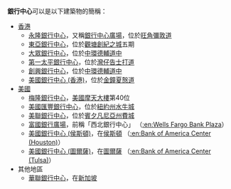 {{Link style|time=2015-12-12T06:12:35+00:00}}
'''銀行中心'''可以是以下建築物的簡稱：
*[[香港|香港]]
**[[永隆銀行中心|永隆銀行中心]]，又稱[[銀行中心廣場|銀行中心廣場]]，位於[[旺角|旺角]][[彌敦道|彌敦道]]
**[[東亞銀行中心|東亞銀行中心]]，位於[[觀塘|觀塘]][[創紀之城|創紀之城]]五期
**[[大眾銀行中心|大眾銀行中心]]，位於[[中環|中環]][[德輔道中|德輔道中]]
**[[東亞銀行港灣中心|第一太平銀行中心]]，位於[[灣仔|灣仔]][[告士打道|告士打道]]
**[[創興銀行中心|創興銀行中心]]，位於[[中環|中環]][[德輔道|德輔道中]]
**[[美國銀行中心_(香港)|美國銀行中心 (香港)]]，位於[[金鐘|金鐘]][[夏慤道|夏慤道]]
*[[美國|美國]]
**[[梅隆銀行中心|梅隆銀行中心]]，[[美國摩天大樓|美國摩天大樓]]第40位
**[[美國匯豐銀行中心|美國匯豐銀行中心]]，位於[[紐約州|紐約州]][[水牛城|水牛城]]
**[[美聯銀行中心|美聯銀行中心]]，位於[[賓夕凡尼亞州|賓夕凡尼亞州]][[費城|費城]]
**[[富國銀行廣場|富國銀行廣場]]，前稱「西北銀行中心」 （[[:en:Wells_Fargo_Bank_Plaza|:en:Wells Fargo Bank Plaza]]）
**[[美國銀行中心_(侯斯頓)|美國銀行中心 (侯斯頓)]]，在[[侯斯頓|侯斯頓]] （[[:en:Bank_of_America_Center_(Houston)|:en:Bank of America Center (Houston)]]）
**[[美國銀行中心_(圖爾薩)|美國銀行中心 (圖爾薩)]]，在[[圖爾薩|圖爾薩]] （[[:en:Bank_of_America_Center_(Tulsa)|:en:Bank of America Center (Tulsa)]]）
*其他地區
**[[華聯銀行中心|華聯銀行中心]]，在[[新加坡|新加坡]]
{{disambig|Cat=四字建築物消歧義}}